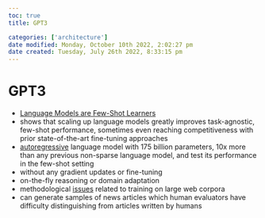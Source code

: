 ```yaml
---
toc: true
title: GPT3

categories: ['architecture']
date modified: Monday, October 10th 2022, 2:02:27 pm
date created: Tuesday, July 26th 2022, 8:33:15 pm
---
```


# GPT3
- [Language Models are Few-Shot Learners](https://arxiv.org/abs/2005.14165)
- shows that scaling up language models greatly improves task-agnostic, few-shot performance, sometimes even reaching competitiveness with prior state-of-the-art fine-tuning approaches
- [autoregressive](autoregressive.qmd) language model with 175 billion parameters, 10x more than any previous non-sparse language model, and test its performance in the few-shot setting
- without any gradient updates or fine-tuning
- on-the-fly reasoning or domain adaptation
- methodological [issues](Issues.qmd) related to training on large web corpora
- can generate samples of news articles which human evaluators have difficulty distinguishing from articles written by humans



